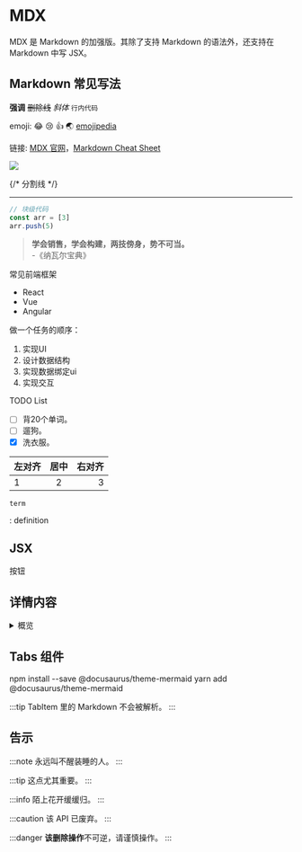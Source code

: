 
# MDX
MDX 是 Markdown 的加强版。其除了支持 Markdown 的语法外，还支持在 Markdown 中写 JSX。

## Markdown 常见写法
**强调** ~~删除线~~ *斜体* `行内代码` 

emoji: :joy: :cry: :+1: 🌏  [emojipedia](https://emojipedia.org/)


链接: [MDX 官网](https://mdxjs.com/docs/)，[Markdown Cheat Sheet](https://www.markdownguide.org/cheat-sheet/)

![](/img/docusaurus.png)

{/* 分割线 */}

---------

```js
// 块级代码
const arr = [3]
arr.push(5)
```

> **学会销售，学会构建，两技傍身，势不可当。**  
> \-《纳瓦尔宝典》

常见前端框架
- React
- Vue
- Angular

做一个任务的顺序：
1. 实现UI
2. 设计数据结构
3. 实现数据绑定ui
4. 实现交互

TODO List  
- [ ] 背20个单词。
- [ ] 遛狗。
- [x] 洗衣服。

| 左对齐 | 居中 | 右对齐 |
| :----------- | :-----------: | -----------: |
| 1 | 2 | 3 |

	term
: definition

## JSX
<Btn>按钮</Btn>

## 详情内容
<details>
  <summary>概览</summary>
  <div>
    <div>这是详情内容</div>
    <br/>
    <details>
      <summary>
        嵌套的下拉栏！ 内含惊喜……
      </summary>
      <div>
        😲😲😲😲😲
      </div>
    </details>
  </div>
</details>

## Tabs 组件
<Tabs>
  <TabItem value="npm" label="npm" default>
    <CodeBlock language="bash">
    npm install --save @docusaurus/theme-mermaid
    </CodeBlock>
  </TabItem>
  <TabItem value="Yarn" label="Yarn">
    <CodeBlock language="bash">
    yarn add @docusaurus/theme-mermaid
    </CodeBlock>
  </TabItem>
</Tabs>

:::tip
TabItem 里的 Markdown 不会被解析。
:::


## 告示
:::note
永远叫不醒装睡的人。
:::

:::tip
这点尤其重要。
:::

:::info
陌上花开缓缓归。
:::

:::caution
该 API 已废弃。
:::

:::danger
**该删除操作**不可逆，请谨慎操作。
:::
